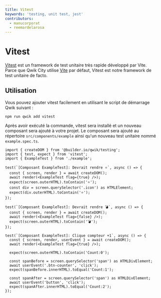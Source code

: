 ```yaml
---
title: Vitest
keywords: 'testing, unit test, jest'
contributors:
  - manucorporat
  - reemardelarosa
---
```


# Vitest

[Vitest](https://vitest.dev/) est un framework de test unitaire très rapide développé par Vite. Parce que Qwik City utilise [Vite](https://vitejs.dev/) par défaut, Vitest est notre framework de test unitaire de facto.

## Utilisation

Vous pouvez ajouter vitest facilement en utilisant le script de démarrage Qwik suivant :

```shell
npm run qwik add vitest
```

Après avoir exécuté la commande, vitest sera installé et un nouveau composant sera ajouté à votre projet. Le composant sera ajouté au répertoire `src/components/example` ainsi qu'un nouveau test unitaire nommé `example.spec.ts`.

```tsx
import { createDOM } from '@builder.io/qwik/testing';
import { test, expect } from 'vitest';
import { ExampleTest } from './example';

test(`[Composant ExampleTest]: Devrait rendre ⭐`, async () => {
  const { screen, render } = await createDOM();
  await render(<ExampleTest flag={true} />);
  expect(screen.outerHTML).toContain('⭐');
  const div = screen.querySelector('.icon') as HTMLElement;
  expect(div.outerHTML).toContain('⭐');
});

test(`[Composant ExampleTest]: Devrait rendre 💣`, async () => {
  const { screen, render } = await createDOM();
  await render(<ExampleTest flag={false} />);
  expect(screen.outerHTML).toContain('💣');
});

test(`[Composant ExampleTest]: Clique compteur +1`, async () => {
  const { screen, render, userEvent } = await createDOM();
  await render(<ExampleTest flag={true} />);

  expect(screen.outerHTML).toContain('Count:0');

  const spanBefore = screen.querySelector('span') as HTMLDivElement;
  await userEvent('.btn-counter', 'click');
  expect(spanBefore.innerHTML).toEqual('Count:1');

  const spanAfter = screen.querySelector('span') as HTMLDivElement;
  await userEvent('button', 'click');
  expect(spanAfter.innerHTML).toEqual('Count:2');
});
```
